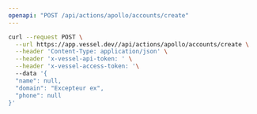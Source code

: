 ```yaml
---
openapi: "POST /api/actions/apollo/accounts/create"
---
```


<RequestExample>

```bash Request
curl --request POST \
  --url https://app.vessel.dev//api/actions/apollo/accounts/create \
  --header 'Content-Type: application/json' \
  --header 'x-vessel-api-token: ' \
  --header 'x-vessel-access-token: '\ 
  --data '{
  "name": null,
  "domain": "Excepteur ex",
  "phone": null
}'
```

</RequestExample>


      
